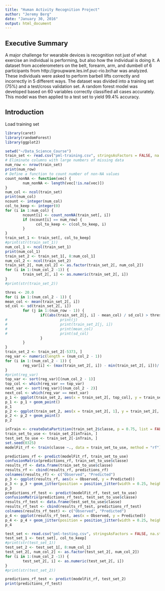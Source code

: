 ```yaml
---
title: "Human Activity Recognition Project"
author: "Jeremy Berg"
date: "January 30, 2016"
output: html_document
---
```


## Executive Summary

A major challenge for wearable devices is recognition not just of what exercise an individual is performing, but also how the individual is doing it. A dataset from accelerometers on the belt, forearm, arm, and dumbell of 6 participants from http://groupware.les.inf.puc-rio.br/har was analyzed. These individuals were asked to perform barbell lifts correctly and incorrectly in 5 different ways. The dataset was divided into a training set (75%) and a test/cross validation set. A random forest model was developed based on 60 variables correctly classified all cases accurately. This model was then applied to a test set to yield 99.4% accuracy.

## Introduction

Load training set
```r
library(caret)
library(randomForest)
library(ggplot2)
```

```r
setwd("~/Data_Science_Course")
train_set <- read.csv("pml-training.csv", stringsAsFactors = FALSE, na.strings = c("NA", "#DIV/0!", ""))
# Eliminate columns with large numbers of missing data
num_row <- nrow(train_set)
print(num_row)
# Define a function to count number of non-NA values
count_nonNA <- function(vec) {
        num_nonNA <- length(vec[!is.na(vec)])
}
num_col <- ncol(train_set)
print(num_col)
ncount <- integer(num_col)
col_to_keep <- integer(0)
for (i in 1:num_col) {
        ncount[i] <- count_nonNA(train_set[, i])
        if (ncount[i] == num_row) {
              col_to_keep <- c(col_to_keep, i)
        }
}
train_set_1 <- train_set[, col_to_keep]
#print(str(train_set_1))
num_col_1 <- ncol(train_set_1)
print(num_col_1)
train_set_2 <- train_set_1[, 8:num_col_1]
num_col_2 <- ncol(train_set_2)
train_set_2[, num_col_2] <- as.factor(train_set_2[, num_col_2])
for (i in 1:(num_col_2 -1)) {
        train_set_2[, i] <- as.numeric(train_set_2[, i])
}
#print(str(train_set_2))
```

```r
thres <- 20.0
for (i in 1:(num_col_2 - 1)) {
mean_col <- mean(train_set_2[, i])
sd_col <- sd(train_set_2[, i])
        for (j in 1:(num_row - 1)) {
                if((abs(train_set_2[j, i] - mean_col) / sd_col) > thres) {
#                        print(j)
#                        print(train_set_2[j, i])
#                        print(mean_col)
#                        print(sd_col)
                }
        }
}
train_set_2 <- train_set_2[-5373, ]
reg_var <- numeric(length = (num_col_2 - 1))
for (i in 1:(num_col_2 - 1)) {
        reg_var[i] <- (max(train_set_2[, i]) - min(train_set_2[, i]))/ sd(train_set_2[, i])
}
#print(reg_var)
top_var <- sort(reg_var)[(num_col_2 - 1)]
top_col <- which(reg_var == top_var)
next_var <- sort(reg_var)[(num_col_2 - 2)]
next_col <- which(reg_var == next_var)
p_1 <- ggplot(train_set_2, aes(x = train_set_2[, top_col], y = train_set_2[, next_col], color = classe))
p_1 <- p_1 + geom_point()
p_1
p_2 <- ggplot(train_set_2, aes(x = train_set_2[, 1], y = train_set_2[, 2], color = classe))
p_2 <- p_2 + geom_point()
p_2
```

```r
inTrain <- createDataPartition(train_set_2$classe, p = 0.75, list = FALSE)
train_set_to_use <- train_set_2[inTrain, ]
test_set_to_use <- train_set_2[-inTrain, ]
set.seed(0325)
modelFit_rf <- train(classe ~., data = train_set_to_use, method = "rf")
```

```r
predictions_rf <- predict(modelFit_rf, train_set_to_use)
confusionMatrix(predictions_rf, train_set_to_use$classe)
results_rf <- data.frame(train_set_to_use$classe)
results_rf <- cbind(results_rf, predictions_rf)
colnames(results_rf) <- c("Observed", "Predicted")
p_3 <- ggplot(results_rf, aes(x = Observed, y = Predicted))
p_3 <- p_3 + geom_jitter(position = position_jitter(width = 0.25, height = 0.25))
p_3
predictions_rf_test <- predict(modelFit_rf, test_set_to_use)
confusionMatrix(predictions_rf_test, test_set_to_use$classe)
results_rf_test <- data.frame(test_set_to_use$classe)
results_rf_test <- cbind(results_rf_test, predictions_rf_test)
colnames(results_rf_test) <- c("Observed", "Predicted")
p_4 <- ggplot(results_rf_test, aes(x = Observed, y = Predicted))
p_4 <- p_4 + geom_jitter(position = position_jitter(width = 0.25, height = 0.25))
p_4
```
```r
test_set <- read.csv("pml-testing.csv", stringsAsFactors = FALSE, na.strings = c("NA", "#DIV/0!", ""))
test_set_1 <- test_set[, col_to_keep]
#print(str(test_set_1))
test_set_2 <- test_set_1[, 8:num_col_1]
test_set_2[, num_col_2] <- as.factor(test_set_2[, num_col_2])
for (i in 1:(num_col_2 -1)) {
        test_set_2[, i] <- as.numeric(test_set_2[, i])
}
#print(str(test_set_2))
```
```r
predictions_rf_test <- predict(modelFit_rf, test_set_2)
print(predictions_rf_test)
```


